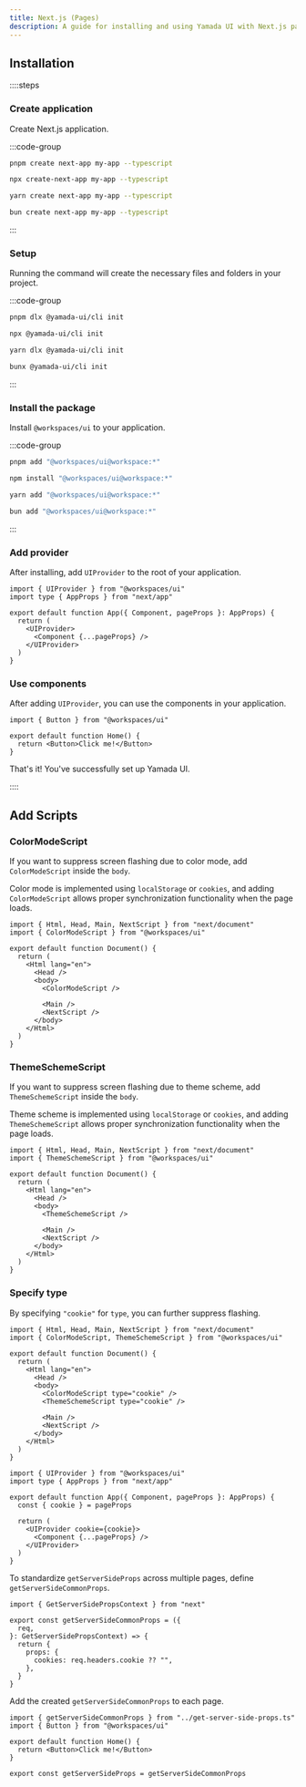 ```yaml
---
title: Next.js (Pages)
description: A guide for installing and using Yamada UI with Next.js pages directory.
---
```


## Installation

::::steps

### Create application

Create Next.js application.

:::code-group

```bash [pnpm]
pnpm create next-app my-app --typescript
```

```bash [npm]
npx create-next-app my-app --typescript
```

```bash [yarn]
yarn create next-app my-app --typescript
```

```bash [bun]
bun create next-app my-app --typescript
```

:::

### Setup

Running the command will create the necessary files and folders in your project.

:::code-group

```bash [pnpm]
pnpm dlx @yamada-ui/cli init
```

```bash [npm]
npx @yamada-ui/cli init
```

```bash [yarn]
yarn dlx @yamada-ui/cli init
```

```bash [bun]
bunx @yamada-ui/cli init
```

:::

### Install the package

Install `@workspaces/ui` to your application.

:::code-group

```bash [pnpm]
pnpm add "@workspaces/ui@workspace:*"
```

```bash [npm]
npm install "@workspaces/ui@workspace:*"
```

```bash [yarn]
yarn add "@workspaces/ui@workspace:*"
```

```bash [bun]
bun add "@workspaces/ui@workspace:*"
```

:::

### Add provider

After installing, add `UIProvider` to the root of your application.

```tsx title="_app.tsx" {1,6,8}
import { UIProvider } from "@workspaces/ui"
import type { AppProps } from "next/app"

export default function App({ Component, pageProps }: AppProps) {
  return (
    <UIProvider>
      <Component {...pageProps} />
    </UIProvider>
  )
}
```

### Use components

After adding `UIProvider`, you can use the components in your application.

```tsx title="index.tsx" {1,4}
import { Button } from "@workspaces/ui"

export default function Home() {
  return <Button>Click me!</Button>
}
```

That's it! You've successfully set up Yamada UI.

::::

## Add Scripts

### ColorModeScript

If you want to suppress screen flashing due to color mode, add `ColorModeScript` inside the `body`.

Color mode is implemented using `localStorage` or `cookies`, and adding `ColorModeScript` allows proper synchronization functionality when the page loads.

```tsx title="_document.tsx" {2,9}
import { Html, Head, Main, NextScript } from "next/document"
import { ColorModeScript } from "@workspaces/ui"

export default function Document() {
  return (
    <Html lang="en">
      <Head />
      <body>
        <ColorModeScript />

        <Main />
        <NextScript />
      </body>
    </Html>
  )
}
```

### ThemeSchemeScript

If you want to suppress screen flashing due to theme scheme, add `ThemeSchemeScript` inside the `body`.

Theme scheme is implemented using `localStorage` or `cookies`, and adding `ThemeSchemeScript` allows proper synchronization functionality when the page loads.

```tsx title="_document.tsx" {2,9}
import { Html, Head, Main, NextScript } from "next/document"
import { ThemeSchemeScript } from "@workspaces/ui"

export default function Document() {
  return (
    <Html lang="en">
      <Head />
      <body>
        <ThemeSchemeScript />

        <Main />
        <NextScript />
      </body>
    </Html>
  )
}
```

### Specify type

By specifying `"cookie"` for `type`, you can further suppress flashing.

```tsx title="_document.tsx" {2,9-10}
import { Html, Head, Main, NextScript } from "next/document"
import { ColorModeScript, ThemeSchemeScript } from "@workspaces/ui"

export default function Document() {
  return (
    <Html lang="en">
      <Head />
      <body>
        <ColorModeScript type="cookie" />
        <ThemeSchemeScript type="cookie" />

        <Main />
        <NextScript />
      </body>
    </Html>
  )
}
```

```tsx title="_app.tsx" {5,8}
import { UIProvider } from "@workspaces/ui"
import type { AppProps } from "next/app"

export default function App({ Component, pageProps }: AppProps) {
  const { cookie } = pageProps

  return (
    <UIProvider cookie={cookie}>
      <Component {...pageProps} />
    </UIProvider>
  )
}
```

To standardize `getServerSideProps` across multiple pages, define `getServerSideCommonProps`.

```tsx title="get-server-side-props.ts"
import { GetServerSidePropsContext } from "next"

export const getServerSideCommonProps = ({
  req,
}: GetServerSidePropsContext) => {
  return {
    props: {
      cookies: req.headers.cookie ?? "",
    },
  }
}
```

Add the created `getServerSideCommonProps` to each page.

```tsx title="index.tsx" {1,8}
import { getServerSideCommonProps } from "../get-server-side-props.ts"
import { Button } from "@workspaces/ui"

export default function Home() {
  return <Button>Click me!</Button>
}

export const getServerSideProps = getServerSideCommonProps
```
